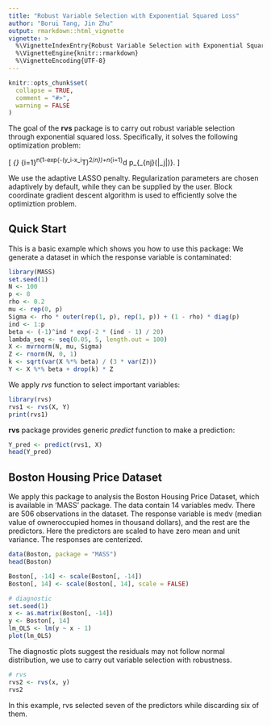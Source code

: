 ```yaml
---
title: "Robust Variable Selection with Exponential Squared Loss"
author: "Borui Tang, Jin Zhu"
output: rmarkdown::html_vignette
vignette: >
  %\VignetteIndexEntry{Robust Variable Selection with Exponential Squared Loss}
  %\VignetteEngine{knitr::rmarkdown}
  %\VignetteEncoding{UTF-8}
---
```


```r
knitr::opts_chunk$set(
  collapse = TRUE,
  comment = "#>", 
  warning = FALSE
)
```

The goal of the **rvs** package is to carry out robust variable selection through exponential squared loss. Specifically, it solves the following optimization problem: 

\[
\arg\min_{\beta} \sum_{i=1}^n(1-exp{-(y_i-x_i^T\beta)^2/\gamma_n})+n\sum_{i=1}^d p_{\lambda_{nj}(|\beta_j|)}.
\]

We use the adaptive LASSO penalty. Regularization parameters are chosen adaptively by default, while they can be supplied by the user. Block coordinate gradient descent algorithm is used to efficiently solve the optimiztion problem.

<!-- ## Installation -->

<!-- You can install the released version of rvs from [CRAN](https://CRAN.R-project.org) with: -->

<!-- ``` r -->
<!-- install.packages("rvs") -->
<!-- ``` -->

## Quick Start

This is a basic example which shows you how to use this package:
We generate a dataset in which the response variable is contaminated: 

```r
library(MASS)
set.seed(1)
N <- 100
p <- 8
rho <- 0.2
mu <- rep(0, p)
Sigma <- rho * outer(rep(1, p), rep(1, p)) + (1 - rho) * diag(p)
ind <- 1:p
beta <- (-1)^ind * exp(-2 * (ind - 1) / 20)
lambda_seq <- seq(0.05, 5, length.out = 100)
X <- mvrnorm(N, mu, Sigma)
Z <- rnorm(N, 0, 1)
k <- sqrt(var(X %*% beta) / (3 * var(Z)))
Y <- X %*% beta + drop(k) * Z
```

We apply *rvs* function to select important variables:
```r
library(rvs)
rvs1 <- rvs(X, Y)
print(rvs1)
```

**rvs** package provides generic *predict* function to make a prediction:
```r
Y_pred <- predict(rvs1, X)
head(Y_pred)
```


## Boston Housing Price Dataset
We apply this package to analysis the Boston Housing Price Dataset, which is available in 'MASS' package. The data contain 14 variables medv. There are 506 observations in the dataset. The response variable is medv (median value of owneroccupied homes in thousand dollars), and the rest are the predictors. Here the predictors are scaled to have zero mean and unit variance. The responses are centerized.
```r
data(Boston, package = "MASS")
head(Boston)
```

```r
Boston[, -14] <- scale(Boston[, -14])
Boston[, 14] <- scale(Boston[, 14], scale = FALSE)
```

```r
# diagnostic
set.seed(1)
x <- as.matrix(Boston[, -14])
y <- Boston[, 14]
lm_OLS <- lm(y ~ x - 1)
plot(lm_OLS)
```

The diagnostic plots suggest the residuals may not follow normal distribution, we use \textit{rvs} to carry out variable selection with robustness.

```r
# rvs
rvs2 <- rvs(x, y)
rvs2
```

In this example, rvs selected seven of the predictors while discarding six of them.







